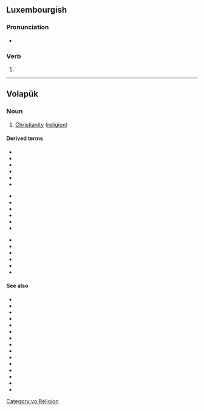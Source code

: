 {{also|krít|Krít}}
==Luxembourgish==

===Pronunciation===
* {{IPA|/kʀiːt/|lang=lb}}

===Verb===
{{head|lb|verb form}}

# {{inflection of|lb|kréien||1//3|s|subj|;|2|p|subj}}

----

==Volapük==

===Noun===
{{head|vo|noun}}

# [[Christianity]] ([[religion]])

====Derived terms====
{{rel-top3|Terms derived from ''krit''}}
* {{l|vo|kritajenav}}
* {{l|vo|kritam}}
* {{l|vo|kritan}}
* {{l|vo|kritanef}}
* {{l|vo|kritanik}}
* {{l|vo|kritäl}}
{{rel-mid3}}
* {{l|vo|kritid}}
* {{l|vo|kritidizel}}
* {{l|vo|kritik}}
* {{l|vo|krititaam}}
* {{l|vo|krititaan}}
* {{l|vo|krititaik}}
{{rel-mid3}}
* {{l|vo|krito}}
* {{l|vo|kritön}}
* {{l|vo|pagakrit}}
* {{l|vo|rukrit}}
* {{l|vo|südöfakritik}}
* {{l|vo|yudakrit}}
{{rel-bottom}}

====See also====
* {{l|vo|bud}}
* {{l|vo|budan}}
* {{l|vo|budanef}}
* {{l|vo|pag}}
* {{l|vo|pagan}}
* {{l|vo|paganef}}
* {{l|vo|hindut}}
* {{l|vo|hindutan}}
* {{l|vo|hindutanef}}
* {{l|vo|slam}}
* {{l|vo|slaman}}
* {{l|vo|slamanef}}
* {{l|vo|yud}}
* {{l|vo|yudan}}
* {{l|vo|yudanef}}

[[Category:vo:Religion]]